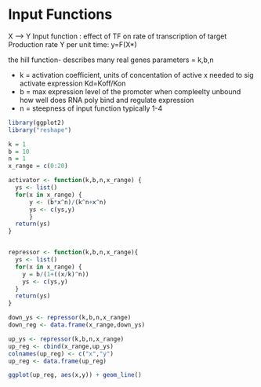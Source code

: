 Input Functions
========================================================

X ----> Y 
Input function : effect of TF on rate of transcription of target 
Production rate Y per unit time: y=F(X*)

the hill function- describes many real genes
parameters = k,b,n

* k = activation coefficient, units of concentation of active x needed to sig activate expression Kd=Koff/Kon
* b = max expression level of the promoter when compleelty unbound how well does RNA poly bind and regulate expression
* n = steepness of input function typically 1-4

```r
library(ggplot2)
library("reshape")

k = 1
b = 10
n = 1
x_range = c(0:20) 

activator <- function(k,b,n,x_range) {
  ys <- list()
  for(x in x_range) {
      y <- (b*x^n)/(k^n+x^n)
      ys <- c(ys,y)
      }
  return(ys)
}


repressor <- function(k,b,n,x_range){
  ys <- list()
  for(x in x_range) {
    y = b/(1+((x/k)^n))
    ys <- c(ys,y)
  }
  return(ys)
}

down_ys <- repressor(k,b,n,x_range)
down_reg <- data.frame(x_range,down_ys)

up_ys <- repressor(k,b,n,x_range)
up_reg <- cbind(x_range,up_ys)
colnames(up_reg) <- c("x","y")
up_reg <- data.frame(up_reg)

ggplot(up_reg, aes(x,y)) + geom_line()

```



